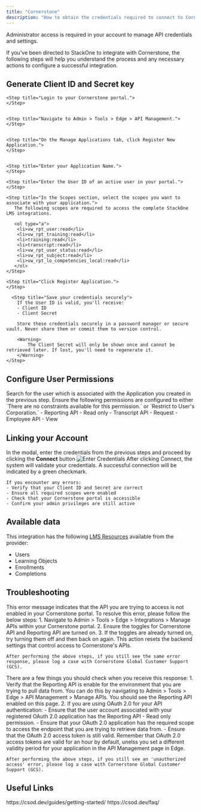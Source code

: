 ```yaml
---
title: "Cornerstone"
description: "How to obtain the credentials required to connect to Cornerstone."
---
```



<Note>
  Administrator access is required in your account to manage API credentials and settings.
</Note>

If you've been directed to StackOne to integrate with Cornerstone, the following steps will help you understand the process and any necessary actions to configure a successful integration.

## Generate Client ID and Secret key

<Steps>
    
    <Step title="Login to your Cornerstone portal.">
    </Step>

    
    <Step title="Navigate to Admin > Tools > Edge > API Management.">
    </Step>

    
    <Step title="On the Manage Applications tab, click Register New Application.">
    </Step>

    
    <Step title="Enter your Application Name.">
    </Step>

    <Step title="Enter the User ID of an active user in your portal.">
    </Step>

    <Step title="In the Scopes section, select the scopes you want to associate with your application.">
       The following scopes are required to access the complete StackOne LMS integrations.

       <ol type="a">
        <li>vw_rpt_user:read</li>
        <li>vw_rpt_training:read</li>
        <li>training:read</li>
        <li>transcript:read</li>
        <li>vw_rpt_user_status:read</li>
        <li>vw_rpt_subject:read</li>
        <li>vw_rpt_lo_competencies_local:read</li>
       </ol>
    </Step>

    <Step title="Click Register Application.">
    </Step>

      <Step title="Save your credentials securely">
        If the User ID is valid, you'll receive:
        - Client ID
        - Client Secret
        
        Store these credentials securely in a password manager or secure vault. Never share them or commit them to version control.
        
        <Warning>
            The Client Secret will only be shown once and cannot be retrieved later. If lost, you'll need to regenerate it.
        </Warning>
    </Step>
</Steps>

## Configure User Permissions

<Steps>
  <Step title="Navigate to Admin > Tools > Core Functions > Users">
      Search for the user which is associated with the Application you created in the previous step.
  </Step>

  <Step title="Click on Options > Permissions">
     Ensure the following permissions are configured to either `There are no constraints available for this permission.` or `Restrict to User's Corporation.`
     - Reporting API - Read only
     - Transcript API - Request
     - Employee API - View
  </Step>

</Steps>


## Linking your Account

<Steps>
  <Step title="Enter Credentials">
    In the modal, enter the credentials from the previous steps and proceed by clicking the <b>Connect</b> button
    <Frame>
      <img className='rounded-md' style={{ margin: '0 auto', border: '1px solid #efefef' }} alt="Enter Credentials" src="/images/cornerstone/image2.png" />
    </Frame>
  </Step>
  <Step title="Verify Connection">
    After clicking Connect, the system will validate your credentials. A successful connection will be indicated by a green checkmark.
    
    If you encounter any errors:
    - Verify that your Client ID and Secret are correct
    - Ensure all required scopes were enabled
    - Check that your Cornerstone portal is accessible
    - Confirm your admin privileges are still active
  </Step>
</Steps>

<IntegrationFooter />

## Available data

This integration has the following [LMS Resources](https://docs.stackone.com/reference/getting-started-with-your-api) available from the provider:
- Users
- Learning Objects
- Enrollments
- Completions

## Troubleshooting

<Steps>
  <Step title="What does it mean when I see the following response from a Cornerstone API: 'Provided user does not have Rest services permissions and/or constrainsts to perform this operation'?">
    This error message indicates that the API you are trying to access is not enabled in your Cornerstone portal. To resolve this error, please follow the below steps:
      1. Navigate to Admin > Tools > Edge > Integrations > Manage APIs within your Cornerstone portal.
      2. Ensure the toggles for Cornerstone API and Reporting API are turned on.
      3. If the toggles are already turned on, try turning them off and then back on again. This action resets the backend settings that control access to Cornerstone's APIs.

    After performing the above steps, if you still see the same error response, please log a case with Cornerstone Global Customer Support (GCS).
  </Step>
  
  <Step title="Why am I getting a 401 unauthorized response when trying to hit the Reporting API?">
    There are a few things you should check when you receive this response:
    1. Verify that the Reporting API is enable for the environment that you are trying to pull data from. You can do this by navigating to Admin > Tools > Edge > API Management > Manage APIs.
    You should see the Reporting API enabled on this page.
    2. If you are using OAuth 2.0 for your API authentication:
      - Ensure that the user account associated with your registered OAuth 2.0 application has the Reporting API - Read only permission.
      - Ensure that your OAuth 2.0 application has the required scope to access the endpoint that you are trying to retrieve data from.
      - Ensure that the OAuth 2.0 access token is still valid. Remember that OAuth 2.0 access tokens are valid for an hour by default, unelss you set a different validity period for your application in the 
      API Management page in Edge.

    After performing the above steps, if you still see an 'unauthorized access' error, please log a case with Cornerstone Global Customer Support (GCS).
  </Step>
</Steps>

## Useful Links
<Card title="API Reference" icon="link" href="https://csod.dev/guides/getting-started/">
    https://csod.dev/guides/getting-started/
</Card>

<Card title="CSOD Troubleshooting" icon="link" href="https://csod.dev/faq/">
    https://csod.dev/faq/
</Card>
